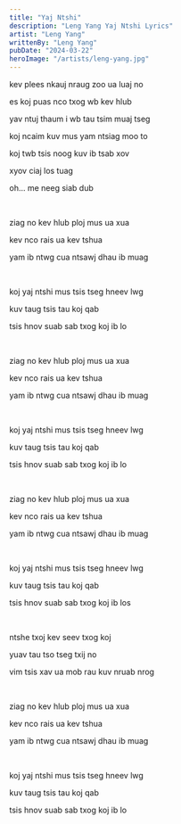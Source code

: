 ```yaml
---
title: "Yaj Ntshi"
description: "Leng Yang Yaj Ntshi Lyrics"
artist: "Leng Yang"
writtenBy: "Leng Yang"
pubDate: "2024-03-22"
heroImage: "/artists/leng-yang.jpg"
---
```


kev plees nkauj nraug zoo ua luaj no

es koj puas nco txog wb kev hlub

yav ntuj thaum i wb tau tsim muaj tseg

koj ncaim kuv mus yam ntsiag moo to

koj twb tsis noog kuv ib tsab xov

xyov ciaj los tuag

oh... me neeg siab dub

<br />

ziag no kev hlub ploj mus ua xua

kev nco rais ua kev tshua

yam ib ntwg cua ntsawj dhau ib muag

<br />

koj yaj ntshi mus tsis tseg hneev lwg

kuv taug tsis tau koj qab

tsis hnov suab sab txog koj ib lo

<br />

ziag no kev hlub ploj mus ua xua

kev nco rais ua kev tshua

yam ib ntwg cua ntsawj dhau ib muag

<br />

koj yaj ntshi mus tsis tseg hneev lwg

kuv taug tsis tau koj qab

tsis hnov suab sab txog koj ib lo

<br />

ziag no kev hlub ploj mus ua xua

kev nco rais ua kev tshua

yam ib ntwg cua ntsawj dhau ib muag

<br />

koj yaj ntshi mus tsis tseg hneev lwg

kuv taug tsis tau koj qab

tsis hnov suab sab txog koj ib los

<br />

ntshe txoj kev seev txog koj

yuav tau tso tseg txij no

vim tsis xav ua mob rau kuv nruab nrog

<br />

ziag no kev hlub ploj mus ua xua

kev nco rais ua kev tshua

yam ib ntwg cua ntsawj dhau ib muag

<br />

koj yaj ntshi mus tsis tseg hneev lwg

kuv taug tsis tau koj qab

tsis hnov suab sab txog koj ib lo
